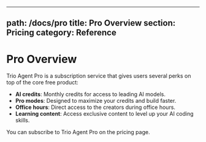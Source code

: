

---
path: /docs/pro
title: Pro Overview
section: Pricing
category: Reference
---

# Pro Overview

Trio Agent Pro is a subscription service that gives users several perks on top of the core free product:

- **AI credits**: Monthly credits for access to leading AI models.
- **Pro modes**: Designed to maximize your credits and build faster.
- **Office hours**: Direct access to the creators during office hours.
- **Learning content**: Access exclusive content to level up your AI coding skills.

You can subscribe to Trio Agent Pro on the pricing page.
